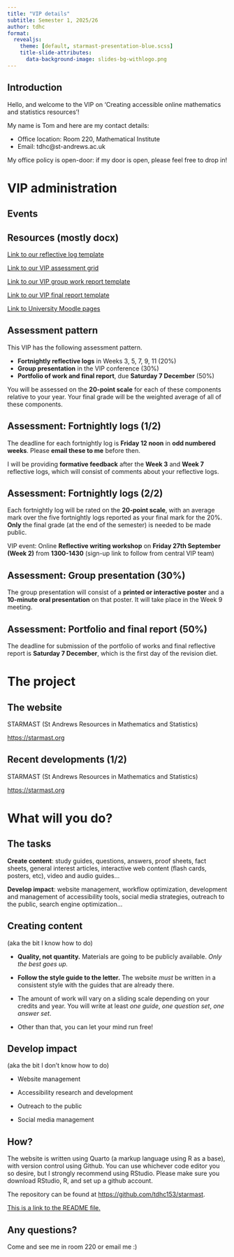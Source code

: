 ```yaml
---
title: "VIP details"
subtitle: Semester 1, 2025/26
author: tdhc
format: 
  revealjs:
    theme: [default, starmast-presentation-blue.scss]
    title-slide-attributes: 
      data-background-image: slides-bg-withlogo.png
---
```


## Introduction

Hello, and welcome to the VIP on 'Creating accessible online mathematics and statistics resources'!

My name is Tom and here are my contact details:

- Office location: Room 220, Mathematical Institute
- Email: tdhc@st-andrews.ac.uk

My office policy is open-door: if my door is open, please feel free to drop in!

# VIP administration

## Events

<!-- - **VIP welcome event** on **Tuesday 17 September (Week 1)** from **1100-1300** -->

<!-- - Online **Reflective writing workshop** on **Friday 27th September (Week 2)** from **1300-1430** (sign-up link to follow) -->

<!-- - **VIP conference** in **Week 9 or 10**. -->

## Resources (mostly docx)

[Link to our reflective log template](../VIPReflectiveLogTemplate.docx)

[Link to our VIP assessment grid](../VIPAssessmentGrid.docx)

[Link to our VIP group work report template](../VIPGroupPresentationFeedbackReportTemplate.docx)

[Link to our VIP final report template](../VIPPortfolioFeedbackReportTemplate.docx)

[Link to University Moodle pages](https://moody.st-andrews.ac.uk/moodle/course/view.php?id=9517)

<!-- The VIP has £400 budget, and students (that's you) can apply for more. All ideas for spend should come through me. -->

## Assessment pattern

This VIP has the following assessment pattern. 

- **Fortnightly reflective logs** in Weeks 3, 5, 7, 9, 11 (20%)
- **Group presentation** in the VIP conference (30%)
- **Portfolio of work and final report**, due **Saturday 7 December** (50%)

You will be assessed on the **20-point scale** for each of these components relative to your year. Your final grade will be the weighted average of all of these components. 

## Assessment: Fortnightly logs (1/2)

The deadline for each fortnightly log is **Friday 12 noon** in **odd numbered weeks**. Please **email these to me** before then. 

I will be providing **formative feedback** after the **Week 3** and **Week 7** reflective logs, which will consist of comments about your reflective logs.

## Assessment: Fortnightly logs (2/2)

Each fortnightly log will be rated on the **20-point scale**, with an average mark over the five fortnightly logs reported as your final mark for the 20%. **Only** the final grade (at the end of the semester) is needed to be made public. 

VIP event: Online **Reflective writing workshop** on **Friday 27th September (Week 2)** from **1300-1430** (sign-up link to follow from central VIP team)

## Assessment: Group presentation (30%)

The group presentation will consist of a **printed or interactive poster** and a **10-minute oral presentation** on that poster. It will take place in the Week 9 meeting. 

## Assessment: Portfolio and final report (50%)

The deadline for submission of the portfolio of works and final reflective report is **Saturday 7 December**, which is the first day of the revision diet. 

# The project

## The website

STARMAST (St Andrews Resources in Mathematics and Statistics)

[https://starmast.org](https://starmast.org)

## Recent developments (1/2)

STARMAST (St Andrews Resources in Mathematics and Statistics)

[https://starmast.org](https://starmast.org)

# What will you do?

## The tasks

**Create content**: study guides, questions, answers, proof sheets, fact sheets, general interest articles, interactive web content (flash cards, posters, etc), video and audio guides...

**Develop impact**: website management, workflow optimization, development and management of accessibility tools, social media strategies, outreach to the public, search engine optimization...

## Creating content

(aka the bit I know how to do)

- **Quality, not quantity.** Materials are going to be publicly available. *Only the best goes up.*

- **Follow the style guide to the letter.** The website *must* be written in a consistent style with the guides that are already there.

- The amount of work will vary on a sliding scale depending on your credits and year. You will write at least *one guide*, *one question set*, *one answer set*.

- Other than that, you can let your mind run free!

## Develop impact

(aka the bit I don't know how to do)

- Website management

- Accessibility research and development

- Outreach to the public

- Social media management

## How?

The website is written using Quarto (a markup language using R as a base), with version control using Github. You can use whichever code editor you so desire, but I strongly recommend using RStudio. Please make sure you download RStudio, R, and set up a github account.

The repository can be found at [https://github.com/tdhc153/starmast](https://github.com/tdhc153/starmast).

[This is a link to the README file.](https://github.com/tdhc153/starmast/blob/master/README.md)

## Any questions?

Come and see me in room 220 or email me :)

